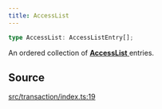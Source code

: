 ```yaml
---
title: AccessList
---
```


```ts
type AccessList: AccessListEntry[];
```

An ordered collection of [**AccessList** ](/content/type-aliases/AccessList) entries.

## Source

[src/transaction/index.ts:19](https://github.com/dominant-strategies/quais-6.js/blob/95934f9b18ff90a0666dd9772179b612f2ad5510/src/transaction/index.ts#L19)
